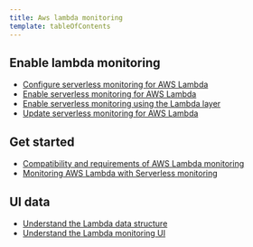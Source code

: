 ```yaml
---
title: Aws lambda monitoring
template: tableOfContents
---
```


## Enable lambda monitoring

* [Configure serverless monitoring for AWS Lambda](/docs/serverless-function-monitoring/aws-lambda-monitoring/enable-lambda-monitoring/configure-serverless-monitoring-aws-lambda)
* [Enable serverless monitoring for AWS Lambda](/docs/serverless-function-monitoring/aws-lambda-monitoring/enable-lambda-monitoring/enable-serverless-monitoring-aws-lambda)
* [Enable serverless monitoring using the Lambda layer](/docs/serverless-function-monitoring/aws-lambda-monitoring/enable-lambda-monitoring/enable-serverless-monitoring-using-lambda-layer)
* [Update serverless monitoring for AWS Lambda](/docs/serverless-function-monitoring/aws-lambda-monitoring/enable-lambda-monitoring/update-serverless-monitoring-aws-lambda)

## Get started

* [Compatibility and requirements of AWS Lambda monitoring](/docs/serverless-function-monitoring/aws-lambda-monitoring/get-started/compatibility-requirements-aws-lambda-monitoring)
* [Monitoring AWS Lambda with Serverless monitoring](/docs/serverless-function-monitoring/aws-lambda-monitoring/get-started/monitoring-aws-lambda-serverless-monitoring)

## UI data

* [Understand the Lambda data structure](/docs/serverless-function-monitoring/aws-lambda-monitoring/ui-data/understand-lambda-data-structure)
* [Understand the Lambda monitoring UI](/docs/serverless-function-monitoring/aws-lambda-monitoring/ui-data/understand-lambda-monitoring-ui)
